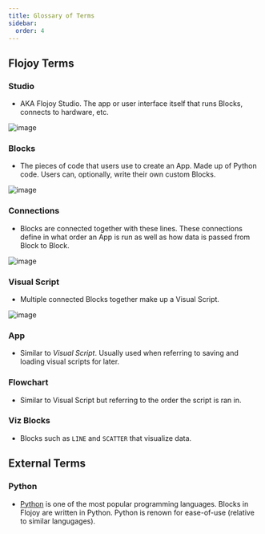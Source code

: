 ```yaml
---
title: Glossary of Terms
sidebar:
  order: 4
---
```


## Flojoy Terms

### Studio

- AKA Flojoy Studio. The app or user interface itself that runs Blocks, connects to hardware, etc.

![image](https://res.cloudinary.com/dhopxs1y3/image/upload/v1702315082/flojoy-docs/intro-and-guide/intro-UI.png)

### Blocks

- The pieces of code that users use to create an App. Made up of Python code. Users can, optionally, write their own custom Blocks.

![image](https://res.cloudinary.com/dhopxs1y3/image/upload/v1702315082/flojoy-docs/intro-and-guide/sine-block.png)

### Connections

- Blocks are connected together with these lines. These connections define in what order an App is run as well as how data is passed from Block to Block.

![image](https://res.cloudinary.com/dhopxs1y3/image/upload/v1702315082/flojoy-docs/intro-and-guide/basic-app.png)

### Visual Script

- Multiple connected Blocks together make up a Visual Script.

![image](https://res.cloudinary.com/dhopxs1y3/image/upload/v1702315082/flojoy-docs/intro-and-guide/starting-app.png)

### App

- Similar to _Visual Script_. Usually used when referring to saving and loading visual scripts for later.

### Flowchart

- Similar to Visual Script but referring to the order the script is ran in.

### Viz Blocks

- Blocks such as `LINE` and `SCATTER` that visualize data.

## External Terms

### Python

- [Python](https://www.python.org) is one of the most popular programming languages. Blocks in Flojoy are written in Python. Python is renown for ease-of-use (relative to similar langugages).
